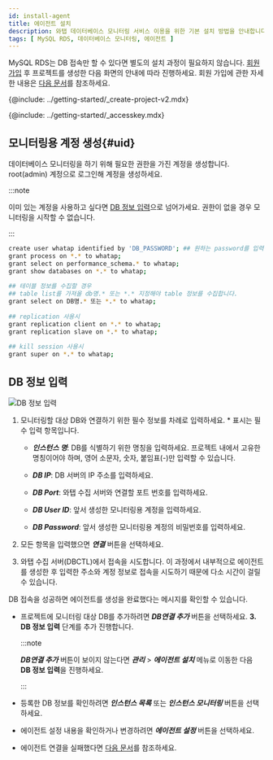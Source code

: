 ```yaml
---
id: install-agent
title: 에이전트 설치
description: 와탭 데이터베이스 모니터링 서비스 이용을 위한 기본 설치 방법을 안내합니다.
tags: [ MySQL RDS, 데이터베이스 모니터링, 에이전트 ]
---
```



MySQL RDS는 DB 접속만 할 수 있다면 별도의 설치 과정이 필요하지 않습니다. [회원 가입](https://www.whatap.io/ko/signup/) 후 프로젝트를 생성한 다음 화면의 안내에 따라 진행하세요. 회원 가입에 관한 자세한 내용은 [다음 문서](account/account-manage)를 참조하세요.

{@include: ../getting-started/_create-project-v2.mdx}

{@include: ../getting-started/_accesskey.mdx}

## 모니터링용 계정 생성{#uid}

데이터베이스 모니터링을 하기 위해 필요한 권한을 가진 계정을 생성합니다. root(admin) 계정으로 로그인해 계정을 생성하세요.

:::note

이미 있는 계정을 사용하고 싶다면 [DB 정보 입력](#create-db-user)으로 넘어가세요. 권한이 없을 경우 모니터링을 시작할 수 없습니다.

:::

<!-- MySQL -->
```bash showLineNumbers
create user whatap identified by 'DB_PASSWORD'; ## 원하는 password를 입력하세요.
grant process on *.* to whatap;
grant select on performance_schema.* to whatap;
grant show databases on *.* to whatap;
 
## 테이블 정보를 수집할 경우
## table list를 가져올 db명.* 또는 *.* 지정해야 table 정보를 수집합니다.
grant select on DB명.* 또는 *.* to whatap;
 
## replication 사용시
grant replication client on *.* to whatap;
grant replication slave on *.* to whatap;
 
## kill session 사용시
grant super on *.* to whatap;
```

## DB 정보 입력

![DB 정보 입력](/img/mysql-rds-db-info.png)

1. 모니터링할 대상 DB와 연결하기 위한 필수 정보를 차례로 입력하세요. <span class='vslow'>*</span> 표시는 필수 입력 항목입니다.

    * ***인스턴스 명***: DB를 식별하기 위한 명칭을 입력하세요. 프로젝트 내에서 고유한 명칭이어야 하며, 영어 소문자, 숫자, 붙임표(-)만 입력할 수 있습니다.

    * ***DB IP***: DB 서버의 IP 주소를 입력하세요.

    * ***DB Port***: 와탭 수집 서버와 연결할 포트 번호를 입력하세요.

    * ***DB User ID***: 앞서 생성한 모니터링용 계정을 입력하세요.

    * ***DB Password***: 앞서 생성한 모니터링용 계정의 비밀번호를 입력하세요.

2. 모든 항목을 입력했으면 ***연결*** 버튼을 선택하세요.

3. 와탭 수집 서버(DBCTL)에서 접속을 시도합니다. 이 과정에서 내부적으로 에이전트를 생성한 후 입력한 주소와 계정 정보로 접속을 시도하기 때문에 다소 시간이 걸릴 수 있습니다.

DB 접속을 성공하면 에이전트를 생성을 완료했다는 메시지를 확인할 수 있습니다.

* 프로젝트에 모니터링 대상 DB를 추가하려면 ***DB연결 추가*** 버튼을 선택하세요. **3. DB 정보 입력** 단계를 추가 진행합니다.

  :::note

  ***DB연결 추가*** 버튼이 보이지 않는다면 ***관리*** > ***에이전트 설치*** 메뉴로 이동한 다음 **DB 정보 입력**을 진행하세요.

  :::

* 등록한 DB 정보를 확인하려면 ***인스턴스 목록*** 또는 ***인스턴스 모니터링*** 버튼을 선택하세요.

* 에이전트 설정 내용을 확인하거나 변경하려면 ***에이전트 설정*** 버튼을 선택하세요.

* 에이전트 연결을 실패했다면 [다음 문서](troubleshooting)를 참조하세요.